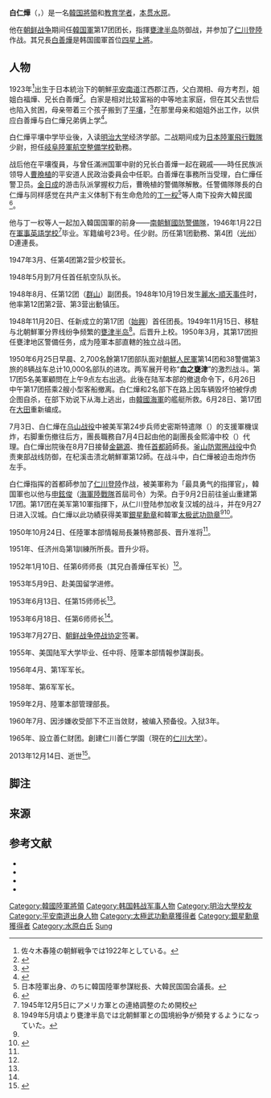 {{Infobox officeholder
|name         = 白仁燁<br />백인엽
|birth_date   = 1923年2月18日
|birth_place  = {{KOR-JPN}}[[平安南道_(日治時期)|平安南道]][[江西郡|江西郡]]
|death_date   = {{death date and age|2013|12|14|1923|2|18|df=y}}
|death_place  = 
|image        = Korean War - 60th Anniversary Photo Archive - ROK 17th Regiment commander Col. Paik, Inyup conveying an order on a warship (Flickr id 14714990316).jpg
|caption      = 於艦上傳達作戰命令的韓國國軍第17團團長白仁燁上校
|nationality  = {{JPN-EMP}}（1923－1945）<br>{{KOR-US}}（1945－1948）<br>{{ROK}}（1948－2013）
|nickname     = 
|allegiance   = {{JPN-EMP}}（1944－1945）<br>{{ROK}}（1946－2013）
|branch       = {{Army|Empire of Japan}}<br />{{ROKA}}
|serviceyears = 1944－1945（大日本帝國陸軍）<br />1946－1960（大韓民国陸軍）
|rank         = [[少尉|少尉]]（大日本帝國陸軍）<br />[[中将|中将]]（大韓民国陸軍）
|commands     = 
|battles      = [[朝鲜战争|朝鲜战争]] 
|awards       = 
}}

'''白仁燁'''（{{kor|백인엽}}，{{bd|1923年|2月18日<ref name=kr25275>{{Cite web | author = 금오산작은거인 | coauthors =  | date = 2011-06-05 | url = http://kr.blog.yahoo.com/amxnxt/25275 | title = [태극무공훈장]백인엽(白仁燁) 육군 중장 | language = ko | accessdate = 2011-10-14 | archive-date = 2019-08-25 | archive-url = https://web.archive.org/web/20190825020115/http://kr.blog.yahoo.com/amxnxt/25275 | dead-url = no }}{{出典無効|date=2011年10月}}</ref>|2013年|12月14日|catIdx=Baek}}）是一名[[大韓民国|韓国]][[將領|將領]]和[[教育家|教育学者]]，[[本贯|本贯]][[水原|水原]]。

他在[[朝鲜战争|朝鲜战争]]期间任[[大韓民国国軍|韓国軍]]第17团团长，指揮[[甕津半岛|甕津半岛]]防御战，并参加了[[仁川登陸|仁川登陸]]作战。其兄長[[白善燁|白善燁]]是韩国國軍首位[[上將|四星上將]]。

== 人物 ==
1923年<ref group="†">佐々木春隆の朝鮮戦争では1922年としている。</ref>出生于日本統治下的朝鮮[[平安南道|平安南道]]江西郡江西，父白潤相、母方考烈，姐姐白福燁、兄长白善燁<ref>{{cite book | title = 朝鮮戦争 (上) (歴史群像シリーズ (60)) | edition = 第1刷 | pages = p. 115.}}</ref>。白家是相对比较富裕的中等地主家庭，但在其父去世后也陷入贫困，母亲带着三个孩子搬到了[[平壤|平壤]]，<ref>{{cite book | author = 佐々木春隆 | title = 朝鮮戦争／韓国編 上巻 | edition = 再版 | pages = p. 42.}}</ref>在那里母亲和姐姐外出工作，以供应白善燁与白仁燁兄弟俩上学<ref>{{cite book | author = 白善燁 | title = 若き将軍の朝鮮戦争 | edition = 第1刷 | pages = p. 23.}}</ref>。

白仁燁平壤中学毕业後，入读[[明治大学|明治大学]]经济学部。二战期间成为[[大日本帝國陸軍飛行戰隊|日本陸軍飛行戰隊]]少尉，担任[[岐阜陸軍航空整備学校|岐阜陸軍航空整備学校]]勤務。

战后他在平壤復員，与曾任滿洲国軍中尉的兄长白善燁一起在親戚——時任民族派领导人[[曹晩植|曹晩植]]的平安道人民政治委員会中任职。白善燁在事務所当受理，白仁燁任警卫员。[[金日成|金日成]]的游击队派掌握权力后，曹晩植的警備隊解散。任警備隊隊長的白仁燁与同样感觉在共产主义体制下有生命危险的[[丁一权|丁一权]]<ref group="†">日本陸軍出身、のちに韓国陸軍参謀総長、大韓民国国会議長。</ref>等人南下投奔大韓民國<ref>{{cite book | author = 白善燁 | title = 若き将軍の朝鮮戦争 | edition = 第1刷 | pages = p. 91.}}</ref>。

他与丁一权等人一起加入韓国国軍的前身——[[南朝鮮國防警備隊|南朝鮮國防警備隊]]，1946年1月22日在[[韩国陆军士官学校|軍事英語学校]]<ref group="†">1945年12月5日にアメリカ軍との連絡調整のため開校</ref>毕业。军籍编号23号。任少尉。历任第1团勤務、第4团（[[光州广域市|光州]]）D連連長。

1947年3月、任第4团第2营少校营长。

1948年5月到7月任首任航空队队长。

1948年8月、任第12团（[[群山市|群山]]）副团長。1948年10月19日发生[[麗水-順天事件|麗水-順天事件]]时，他率第12团第2营、第3营出動镇压。

1948年11月20日、任新成立的第17团（[[始兴市|始興]]）首任团長。1949年11月15日、移駐与北朝鮮軍分界线纷争频繁的[[甕津半岛|甕津半岛]]<ref group="†">1949年5月頃より甕津半島では北朝鮮軍との国境紛争が頻発するようになっていた。</ref>。后晋升上校。1950年3月，其第17团担任甕津地区警備任务，成为陸軍本部直轄的独立战斗团。

1950年6月25日早晨、2,700名餘第17团部队面对[[朝鮮人民軍|朝鮮人民軍]]第14团和38警備第3旅的8辆战车总计10,000名部队的进攻。两军展开号称“'''血之甕津'''”的激烈战斗。第17团5名美軍顧問在上午9点左右出逃。此後在陆军本部的撤退命令下，6月26日中午第17团搭乘2艘小型客船撤离。白仁燁和2名部下在路上因车辆毁坏怕被俘虏企图自杀，在部下劝说下从海上逃出，由[[韓國海軍|韓國海軍]]的艦艇所救。6月28日、第17团在[[大田广域市|大田]]重新编成。

7月3日、白仁燁在[[乌山战役|乌山战役]]中被美军第24步兵师史密斯特遣隊（{{lang|en|Task Force Smith}}）的支援軍機误炸，右脚重伤撤往后方，團長職務自7月4日起由他的副團長金熙濬中校（{{lang|ko|김희준}}）代理。白仁燁出院後在8月7日接替[[金錫源|金錫源]]、擔任[[大韩民国首都机械化步兵师|首都師]]師長。[[釜山防禦圈战役|釜山防禦圈战役]]中负责東部战线防御，在杞溪击溃北朝鮮軍第12師。在战斗中，白仁燁被迫击炮炸伤左手。

白仁燁指挥的首都師参加了[[仁川登陸|仁川登陸]]作战，被美軍称为「最具勇气的指揮官」，韓国軍也以他与[[申鉉俊|申鉉俊]]（[[韓國海軍陸戰隊|海軍陸戰隊]]首屆司令）为荣。白于9月2日前往釜山重建第17团。第17团在美军第10軍指揮下，从仁川登陆参加收复汉城的战斗，并在9月27日进入汉城。白仁燁以此功績获得美軍[[銀星勳章|銀星勳章]]和韓軍[[太极武功勋章|太极武功勋章]]<ref name=kr25275/><ref>{{cite book | author = 佐々木春隆 | title = 朝鮮戦争／韓国編 下巻 | edition = 再版 | pages = p. 381-387.}}</ref>。

1950年10月24日、任陸軍本部情報局長兼特務部長、晋升准将<ref name=kr25275/>。

1951年、任济州岛第1訓練所所長。晋升少将。

1952年1月10日、任第6师师長（其兄白善燁任军长）<ref name=kr25275/>。

1953年5月9日、赴美国留学进修。

1953年6月13日、任第15师师长<ref name=kr25275/>。

1953年6月18日、任第6师师长<ref name=kr25275/>。

1953年7月27日、[[朝鲜战争停战协定|朝鲜战争停战协定]]签署。

1955年、美国陆军大学毕业、任中将、陸軍本部情報参謀副長。

1956年4月、第1军军长。

1958年、第6军军长。

1959年2月、陸軍本部管理部長。

1960年7月、因涉嫌收受部下不正当敛财，被编入预备役。入狱3年。

1965年、設立善仁财团。創建仁川善仁学園（現在的[[仁川大学|仁川大学]]）。

2013年12月14日、逝世<ref>{{Cite web| author =東亜日報| coauthors =| date =2013-12-14| url =http://news.donga.com/BestClick/3/all/20131214/59542584/1| title =백선엽 장군 동생 백인엽 예비역 중장 별세| language =ko| accessdate =2013-12-25| deadurl =yes| archiveurl =https://web.archive.org/web/20131214121848/http://news.donga.com/BestClick/3/all/20131214/59542584/1| archivedate =2013-12-14}}</ref>。

== 脚注 ==
<references group="†" />

== 来源 ==
{{Reflist|2}}

== 参考文献 ==
{{Refbegin}}
*{{citation | author = 佐々木春隆 | title = 朝鮮戦争 韓国編 上・中・下巻 | year = 1977 | publisher = [[原書房|原書房]] | isbn = }}
*{{citation | author = 白善燁 | title = 若き将軍の朝鮮戦争 | year = 2000 | publisher = [[草思社|草思社]] | isbn = 4-7942-0974-6}}
*{{Cite web | author = 금오산작은거인 | coauthors =  | date = 2011-06-05 | url = http://kr.blog.yahoo.com/amxnxt/25275 | title = [태극무공훈장]백인엽(白仁燁) 육군 중장 | language = ko | accessdate = 2011-10-14 | archive-date = 2019-08-25 | archive-url = https://web.archive.org/web/20190825020115/http://kr.blog.yahoo.com/amxnxt/25275 | dead-url = no }}
*{{Cite web| author =東亜日報| coauthors =| date =2013-12-14| url =http://news.donga.com/BestClick/3/all/20131214/59542584/1| title =백선엽 장군 동생 백인엽 예비역 중장 별세| language =ko| accessdate =2013-12-25| deadurl =yes| archiveurl =https://web.archive.org/web/20131214121848/http://news.donga.com/BestClick/3/all/20131214/59542584/1| archivedate =2013-12-14}}
{{Refend}}

{{DEFAULTSORT:Baek}}
[[Category:韓國陸軍將領|Category:韓國陸軍將領]]
[[Category:韩国韩战军事人物|Category:韩国韩战军事人物]]
[[Category:明治大學校友|Category:明治大學校友]]
[[Category:平安南道出身人物|Category:平安南道出身人物]]
[[Category:太極武功勳章獲得者|Category:太極武功勳章獲得者]]
[[Category:銀星勳章獲得者|Category:銀星勳章獲得者]]
[[Category:水原白氏|Category:水原白氏]]
[[Category:白姓|Sung]]